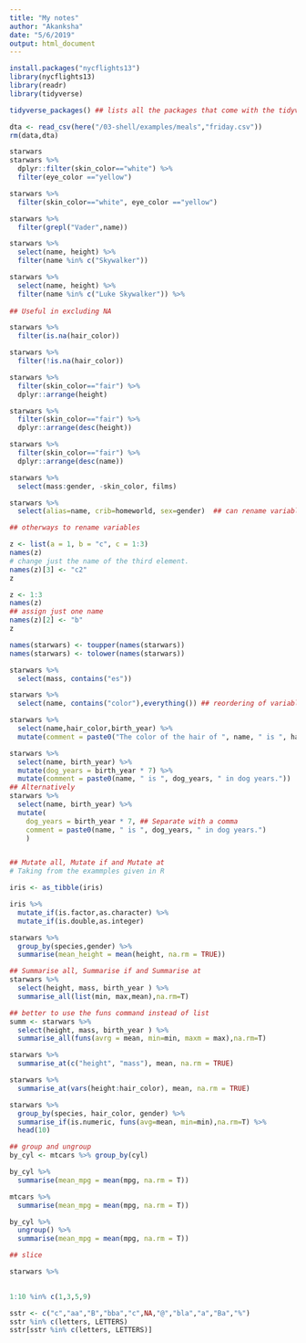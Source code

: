 ```yaml
---
title: "My notes"
author: "Akanksha"
date: "5/6/2019"
output: html_document
---
```

```r
install.packages("nycflights13")
library(nycflights13)
library(readr)
library(tidyverse)

tidyverse_packages() ## lists all the packages that come with the tidyverse package - those not loaded automatically have to be loaded separately.

dta <- read_csv(here("/03-shell/examples/meals","friday.csv"))
rm(data,dta)
```

```r
starwars
starwars %>% 
  dplyr::filter(skin_color=="white") %>% 
  filter(eye_color =="yellow")

starwars %>% 
  filter(skin_color=="white", eye_color =="yellow") 

starwars %>% 
  filter(grepl("Vader",name))

starwars %>% 
  select(name, height) %>%
  filter(name %in% c("Skywalker"))

starwars %>% 
  select(name, height) %>%
  filter(name %in% c("Luke Skywalker")) %>% 
  
## Useful in excluding NA

starwars %>% 
  filter(is.na(hair_color))

starwars %>% 
  filter(!is.na(hair_color))

```

```r

starwars %>% 
  filter(skin_color=="fair") %>% 
  dplyr::arrange(height)

starwars %>% 
  filter(skin_color=="fair") %>% 
  dplyr::arrange(desc(height))

starwars %>% 
  filter(skin_color=="fair") %>% 
  dplyr::arrange(desc(name))

```

```r
starwars %>% 
  select(mass:gender, -skin_color, films)

starwars %>%
  select(alias=name, crib=homeworld, sex=gender)  ## can rename variables this way 

## otherways to rename variables

z <- list(a = 1, b = "c", c = 1:3)
names(z)
# change just the name of the third element.
names(z)[3] <- "c2"
z

z <- 1:3
names(z)
## assign just one name
names(z)[2] <- "b"
z

names(starwars) <- toupper(names(starwars))
names(starwars) <- tolower(names(starwars))

starwars %>% 
  select(mass, contains("es"))

starwars %>% 
  select(name, contains("color"),everything()) ## reordering of variables 

```

```r
starwars %>% 
  select(name,hair_color,birth_year) %>% 
  mutate(comment = paste0("The color of the hair of ", name, " is ", hair_color))

starwars %>% 
  select(name, birth_year) %>%
  mutate(dog_years = birth_year * 7) %>%
  mutate(comment = paste0(name, " is ", dog_years, " in dog years."))
## Alternatively
starwars %>% 
  select(name, birth_year) %>%
  mutate(
    dog_years = birth_year * 7, ## Separate with a comma
    comment = paste0(name, " is ", dog_years, " in dog years.")
    )


## Mutate all, Mutate if and Mutate at
# Taking from the exammples given in R

iris <- as_tibble(iris)

iris %>% 
  mutate_if(is.factor,as.character) %>% 
  mutate_if(is.double,as.integer)

```

```r
starwars %>% 
  group_by(species,gender) %>% 
  summarise(mean_height = mean(height, na.rm = TRUE))

## Summarise all, Summarise if and Summarise at
starwars %>% 
  select(height, mass, birth_year ) %>% 
  summarise_all(list(min, max,mean),na.rm=T)

## better to use the funs command instead of list
summ <- starwars %>% 
  select(height, mass, birth_year ) %>% 
  summarise_all(funs(avrg = mean, min=min, maxm = max),na.rm=T)

starwars %>%
  summarise_at(c("height", "mass"), mean, na.rm = TRUE)

starwars %>%
  summarise_at(vars(height:hair_color), mean, na.rm = TRUE)

starwars %>% 
  group_by(species, hair_color, gender) %>% 
  summarise_if(is.numeric, funs(avg=mean, min=min),na.rm=T) %>% 
  head(10)
```

```r

## group and ungroup
by_cyl <- mtcars %>% group_by(cyl)

by_cyl %>% 
  summarise(mean_mpg = mean(mpg, na.rm = T))

mtcars %>% 
  summarise(mean_mpg = mean(mpg, na.rm = T))

by_cyl %>% 
  ungroup() %>% 
  summarise(mean_mpg = mean(mpg, na.rm = T))

## slice

starwars %>% 
  

```

```r
1:10 %in% c(1,3,5,9)

sstr <- c("c","aa","B","bba","c",NA,"@","bla","a","Ba","%")
sstr %in% c(letters, LETTERS)
sstr[sstr %in% c(letters, LETTERS)]
```

